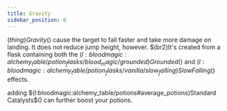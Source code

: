 ```yaml
---
title: Gravity
sidebar_position: 0
---
```



$(thing)Gravity$() cause the target to fall faster and take more damage on landing. It does not reduce jump height, however. $(br2)It's created from a flask containing both the $(l:bloodmagic:alchemy_table/potion_flasks/blood_magic/grounded)Grounded$() and $(l:bloodmagic:alchemy_table/potion_flasks/vanilla/slow_falling)Slow Falling$() effects.

adding $(l:bloodmagic:alchemy_table/potions#average_potions)Standard Catalysts$() can further boost your potions.

